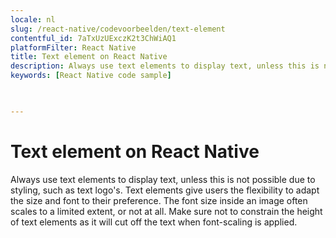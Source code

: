 ```yaml
---
locale: nl
slug: /react-native/codevoorbeelden/text-element
contentful_id: 7aTxUzUExczK2t3ChWiAQ1
platformFilter: React Native
title: Text element on React Native
description: Always use text elements to display text, unless this is not possible due to styling, such as text logo's.
keywords: [React Native code sample]


	
---
```


# Text element on React Native

Always use text elements to display text, unless this is not possible due to styling, such as text logo's. Text elements give users the flexibility to adapt the size and font to their preference. The font size inside an image often scales to a limited extent, or not at all. Make sure not to constrain the height of text elements as it will cut off the text when font-scaling is applied.

<CodeSample id="text-element" locale="nl" platform="react native"/>